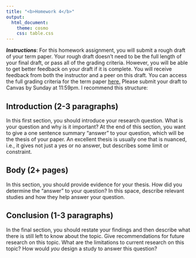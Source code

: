 ```yaml
---
title: "<b>Homework 4</b>"
output:
  html_document:
    theme: cosmo
    css: table.css
---
```


***Instructions***: For this homework assignment, you will submit a rough draft of your term paper. Your rough draft doesn't need to be the full length of your final draft, or pass all of the grading criteria. However, you will be able to get better feedback on your draft if it is complete. You will receive feedback from both the instructor and a peer on this draft. You can access the full grading criteria for the term paper <u>[here](extra/final.html).</u> Please submit your draft to Canvas by Sunday at 11:59pm. I recommend this structure:

## Introduction (2-3 paragraphs)

In this first section, you should introduce your research question. What is your question and why is it important? At the end of this section, you want to give a one sentence summary "answer" to your question, which will be the thesis of your paper. An excellent thesis is usually one that is nuanced, i.e., it gives not just a yes or no answer, but describes some limit or constraint. 

## Body (2+ pages)

In this section, you should provide evidence for your thesis. How did you determine the "answer" to your question? In this space, describe relevant studies and how they help answer your question.

## Conclusion (1-3 paragraphs)

In the final section, you should restate your findings and then describe what there is still left to know about the topic. Give recommendations for future research on this topic. What are the limitations to current research on this topic? How would *you* design a study to answer this question?
